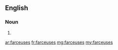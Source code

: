 ==English==

===Noun===
{{head|en|plural}}

# {{plural of|farceuse|lang=en|nocat=1}}

[[ar:farceuses]]
[[fr:farceuses]]
[[mg:farceuses]]
[[my:farceuses]]